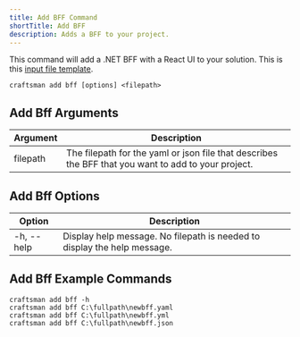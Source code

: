 ```yaml
---
title: Add BFF Command
shortTitle: Add BFF
description: Adds a BFF to your project.
---
```


This command will add a .NET BFF with a React UI to your solution.
This is this [input file template](/docs/bff-template).

```shell
craftsman add bff [options] <filepath>
```

## Add Bff Arguments

| Argument | Description                                                                                         |
| -------- | --------------------------------------------------------------------------------------------------- |
| filepath | The filepath for the yaml or json file that describes the BFF that you want to add to your project. |

## Add Bff Options

| Option     | Description                                                              |
| ---------- | ------------------------------------------------------------------------ |
| -h, --help | Display help message. No filepath is needed to display the help message. |

## Add Bff Example Commands

```shell
craftsman add bff -h
craftsman add bff C:\fullpath\newbff.yaml
craftsman add bff C:\fullpath\newbff.yml
craftsman add bff C:\fullpath\newbff.json
```
